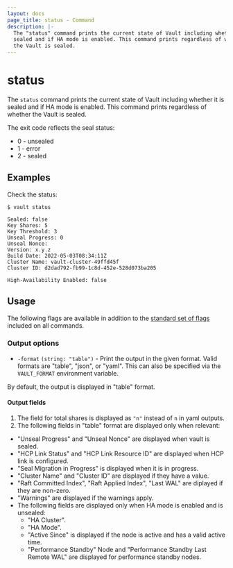 ```yaml
---
layout: docs
page_title: status - Command
description: |-
  The "status" command prints the current state of Vault including whether it is
  sealed and if HA mode is enabled. This command prints regardless of whether
  the Vault is sealed.
---
```


# status

The `status` command prints the current state of Vault including whether it is
sealed and if HA mode is enabled. This command prints regardless of whether the
Vault is sealed.

The exit code reflects the seal status:

- 0 - unsealed
- 1 - error
- 2 - sealed

## Examples

Check the status:

```shell-session
$ vault status

Sealed: false
Key Shares: 5
Key Threshold: 3
Unseal Progress: 0
Unseal Nonce:
Version: x.y.z
Build Date: 2022-05-03T08:34:11Z
Cluster Name: vault-cluster-49ffd45f
Cluster ID: d2dad792-fb99-1c8d-452e-528d073ba205

High-Availability Enabled: false
```

## Usage

The following flags are available in addition to the [standard set of
flags](/vault/docs/commands) included on all commands.

### Output options

- `-format` `(string: "table")` - Print the output in the given format. Valid
  formats are "table", "json", or "yaml". This can also be specified via the
  `VAULT_FORMAT` environment variable.

By default, the output is displayed in "table" format.

#### Output fields

1. The field for total shares is displayed as `"n"` instead of `n` in yaml outputs. 
2. The following fields in "table" format are displayed only when relevant:
- "Unseal Progress" and "Unseal Nonce" are displayed when vault is sealed.
- "HCP Link Status" and "HCP Link Resource ID" are displayed when HCP link is configured.
- "Seal Migration in Progress" is displayed when it is in progress.
- "Cluster Name" and "Cluster ID" are displayed if they have a value.
- "Raft Committed Index", "Raft Applied Index", "Last WAL" are diplayed if they are non-zero.
- "Warnings" are displayed if the warnings apply.
- The following fields are displayed only when HA mode is enabled and is unsealed:
  - "HA Cluster".
  - "HA Mode".
  - "Active Since" is displayed if the node is active and has a valid active time.
  - "Performance Standby" Node and "Performance Standby Last Remote WAL" are displayed for performance standby nodes.
